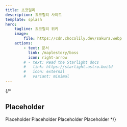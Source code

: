 ```yaml
---
title: 쵸코릴리
description: 쵸코릴리 사이트
template: splash
hero:
    tagline: 쵸코릴리 위키
    image:
        file: https://cdn.chocolily.dev/sakura.webp
    actions:
        - text: 문서
          link: /maplestory/boss
          icon: right-arrow
        # - text: Read the Starlight docs
        #   link: https://starlight.astro.build
        #   icon: external
        #   variant: minimal
---
```


{/*

## Placeholder

<CardGrid stagger>
    <Card title="Placeholder Title" icon="pencil">
        Placeholder
    </Card>
    <Card title="Placeholder Title" icon="add-document">
        Placeholder
    </Card>
    <Card title="Placeholder Title" icon="setting">
        Placeholder
    </Card>
    <Card title="Placeholder Title" icon="open-book">
        Placeholder
    </Card>
</CardGrid>
*/}